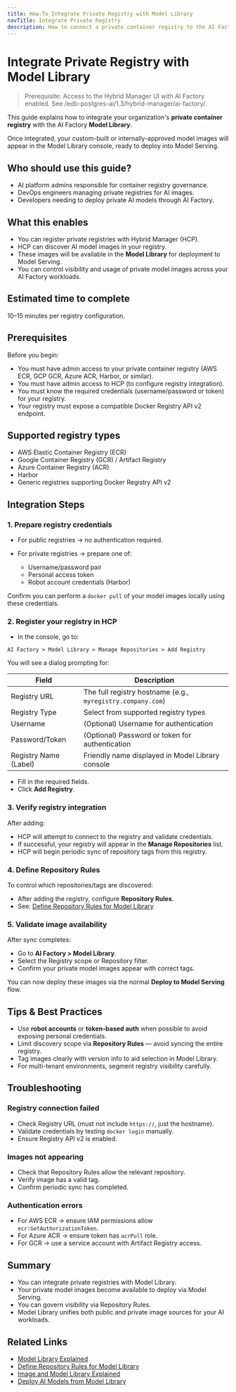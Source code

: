 ```yaml
---
title: How-To Integrate Private Registry with Model Library
navTitle: Integrate Private Registry
description: How to connect a private container registry to the AI Factory Model Library to enable the use of your own model images.
---
```


# Integrate Private Registry with Model Library

> Prerequisite: Access to the Hybrid Manager UI with AI Factory enabled. See /edb-postgres-ai/1.3/hybrid-manager/ai-factory/.

This guide explains how to integrate your organization's **private container registry** with the AI Factory **Model Library**.

Once integrated, your custom-built or internally-approved model images will appear in the Model Library console, ready to deploy into Model Serving.

## Who should use this guide?

-   AI platform admins responsible for container registry governance.
-   DevOps engineers managing private registries for AI images.
-   Developers needing to deploy private AI models through AI Factory.

## What this enables

-   You can register private registries with Hybrid Manager (HCP).
-   HCP can discover AI model images in your registry.
-   These images will be available in the **Model Library** for deployment to Model Serving.
-   You can control visibility and usage of private model images across your AI Factory workloads.

## Estimated time to complete

10–15 minutes per registry configuration.

## Prerequisites

Before you begin:

-   You must have admin access to your private container registry (AWS ECR, GCP GCR, Azure ACR, Harbor, or similar).
-   You must have admin access to HCP (to configure registry integration).
-   You must know the required credentials (username/password or token) for your registry.
-   Your registry must expose a compatible Docker Registry API v2 endpoint.

## Supported registry types

-   AWS Elastic Container Registry (ECR)
-   Google Container Registry (GCR) / Artifact Registry
-   Azure Container Registry (ACR)
-   Harbor
-   Generic registries supporting Docker Registry API v2

## Integration Steps

### 1. Prepare registry credentials

-   For public registries → no authentication required.
-   For private registries → prepare one of:

    -   Username/password pair
    -   Personal access token
    -   Robot account credentials (Harbor)

Confirm you can perform a `docker pull` of your model images locally using these credentials.

### 2. Register your registry in HCP

-   In the console, go to:

`AI Factory > Model Library > Manage Repositories > Add Registry`

You will see a dialog prompting for:

| Field                 | Description                                                 |
| --------------------- | ----------------------------------------------------------- |
| Registry URL          | The full registry hostname (e.g., `myregistry.company.com`) |
| Registry Type         | Select from supported registry types                        |
| Username              | (Optional) Username for authentication                      |
| Password/Token        | (Optional) Password or token for authentication             |
| Registry Name (Label) | Friendly name displayed in Model Library console            |

-   Fill in the required fields.
-   Click **Add Registry**.

### 3. Verify registry integration

After adding:

-   HCP will attempt to connect to the registry and validate credentials.
-   If successful, your registry will appear in the **Manage Repositories** list.
-   HCP will begin periodic sync of repository tags from this registry.

### 4. Define Repository Rules

To control which repositories/tags are discovered:

-   After adding the registry, configure **Repository Rules**.
-   See: [Define Repository Rules for Model Library](define-repository-rules)

### 5. Validate image availability

After sync completes:

-   Go to **AI Factory > Model Library**.
-   Select the Registry scope or Repository filter.
-   Confirm your private model images appear with correct tags.

You can now deploy these images via the normal **Deploy to Model Serving** flow.

## Tips & Best Practices

-   Use **robot accounts** or **token-based auth** when possible to avoid exposing personal credentials.
-   Limit discovery scope via **Repository Rules** — avoid syncing the entire registry.
-   Tag images clearly with version info to aid selection in Model Library.
-   For multi-tenant environments, segment registry visibility carefully.

## Troubleshooting

### Registry connection failed

-   Check Registry URL (must not include `https://`, just the hostname).
-   Validate credentials by testing `docker login` manually.
-   Ensure Registry API v2 is enabled.

### Images not appearing

-   Check that Repository Rules allow the relevant repository.
-   Verify image has a valid tag.
-   Confirm periodic sync has completed.

### Authentication errors

-   For AWS ECR → ensure IAM permissions allow `ecr:GetAuthorizationToken`.
-   For Azure ACR → ensure token has `acrPull` role.
-   For GCR → use a service account with Artifact Registry access.

## Summary

-   You can integrate private registries with Model Library.
-   Your private model images become available to deploy via Model Serving.
-   You can govern visibility via Repository Rules.
-   Model Library unifies both public and private image sources for your AI workloads.

## Related Links

-   [Model Library Explained](/edb-postgres-ai/latest/ai-factory/learn/explained/model-library-explained/)
-   [Define Repository Rules for Model Library](define-repository-rules)
-   [Image and Model Library Explained](/edb-postgres-ai/latest/hybrid-manager/ai-factory/learn/explained/model-image-library-explained/)
-   [Deploy AI Models from Model Library](how-to-deploy-ai-models)
